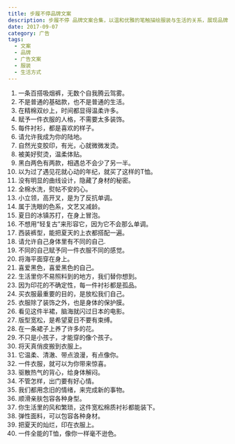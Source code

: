 ```yaml
---
title: 步履不停品牌文案
description: 步履不停 品牌文案合集，以温和优雅的笔触描绘服装与生活的关系，展现品牌对舒适、品质与生活态度的追求
date: 2017-09-07
category: 广告
tags:
  - 文案
  - 品牌
  - 广告文案
  - 服装
  - 生活方式
---
```


1. 一条百搭吸烟裤，无数个自我腾云驾雾。
2. 不是普通的基础款，也不是普通的生活。
3. 在精棉双纱上，时间都显得温柔许多。
4. 赋予一件衣服的人格，不需要太多装饰。
5. 每件衬衫，都是喜欢的样子。
6. 请允许我成为你的陆地。
7. 自然光变胶印，有光，心就微微发烫。
8. 被美好熨烫，温柔体贴。
9. 黑白两色有两款，相遇总不会少了另一半。
10. 以为过了遇见花就心动的年纪，就买了这样的T恤。
11. 没有明显的曲线设计，隐藏了身材的秘密。
12. 全棉水洗，熨帖不安的心。
13. 小立领，高开叉，是为了反抗单调。
14. 属于洗眼的色系，文艺又减龄。
15. 夏日的冰镇苏打，在身上冒泡。
16. 不想用“轻复古”来形容它，因为它不会那么单调。
17. 西装裤型，能把夏天的上衣都搭配一遍。
18. 请允许自己身体里有不同的自己.
19. 不同的自己赋予同一件衣服不同的感觉。
20. 将海平面穿在身上。
21. 喜爱黑色，喜爱黑色的自己。
22. 生活里你不易照料到的地方，我们替你想到。
23. 因为印花的不确定性，每一件衬衫都是孤品。
24. 买衣服最重要的目的，是放松我们自己。
25. 衣服除了装饰之外，也是身体的保护膜。
26. 看见这件半裙，脑海就闪过日本的电影。
27. 版型宽松，是希望夏日不要有束缚。
28. 在一条裙子上养了许多的花。
29. 不只是小孩子，才能穿的像个孩子。
30. 将天真俏皮搬到衣服上。
31. 它温柔、清澈、带点浪漫，有点像你。
32. 一件衣服，就可以为你带来惊喜。
33. 驱散热气的背心，给身体解闷。
34. 不管怎样，出门要有好心情。
35. 我们都用念旧的情绪，来完成新的事物。
36. 顺滑亲肤包容各种身型。
37. 你生活里的风和繁琐，这件宽松棉质衬衫都能装下。
38. 弹性面料，可以包容各种身材。
39. 把夏天的灿烂，印在衣服上。
40. 一件全能的T恤，像你一样毫不逊色。
